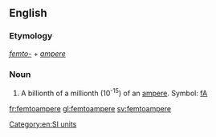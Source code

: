 {{also|femtoampère|femto-ampere}}
==English==

===Etymology===
''[[femto-]]'' + ''[[ampere]]''

===Noun===
{{en-noun}}

# A billionth of a millionth (10<sup>-15</sup>) of an [[ampere]]. Symbol: [[fA]]

[[Category:en:SI units]]

[[fr:femtoampere]]
[[gl:femtoampere]]
[[sv:femtoampere]]